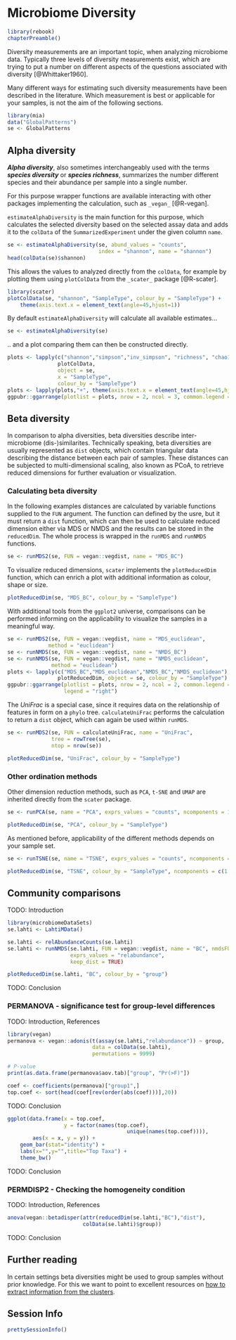 # Microbiome Diversity {#microbiome-diversity}

```r
library(rebook)
chapterPreamble()
```

Diversity measurements are an important topic, when analyzing microbiome data. 
Typically three levels of diversity measurements exist, which are trying to
put a number on different aspects of the questions associated with diversity 
[@Whittaker1960].

Many different ways for estimating such diversity measurements have been 
described in the literature. Which measurement is best or applicable for your 
samples, is not the aim of the following sections.

```r
library(mia)
data("GlobalPatterns")
se <- GlobalPatterns
```

## Alpha diversity

**_Alpha diversity_**, also sometimes interchangeably used with the terms
**_species diversity_** or **_species richness_**, summarizes the number
different species and their abundance per sample into a single number.

For this purpose wrapper functions are available interacting with other packages
implementing the calculation, such as `_vegan_` [@R-vegan].

`estimateAlphaDiversity` is the main function for this purpose, which calculates
the selected diversity based on the selected assay data and adds it to the 
`colData` of the `SummarizedExperiment` under the given column `name`.

```r
se <- estimateAlphaDiversity(se, abund_values = "counts",
                             index = "shannon", name = "shannon")
head(colData(se)$shannon)
```

This allows the values to analyzed directly from the `colData`, for example
by plotting them using `plotColData` from the `_scater_` package [@R-scater].

```r
library(scater)
plotColData(se, "shannon", "SampleType", colour_by = "SampleType") +
    theme(axis.text.x = element_text(angle=45,hjust=1))
```

By default `estimateAlphaDiversity` will calculate all available estimates...

```r
se <- estimateAlphaDiversity(se)
```

.. and a plot comparing them can then be constructed directly.

```r
plots <- lapply(c("shannon","simpson","inv_simpson", "richness", "chao1", "ACE"),
                plotColData,
                object = se,
                x = "SampleType",
                colour_by = "SampleType")
plots <- lapply(plots,"+", theme(axis.text.x = element_text(angle=45,hjust=1)))
ggpubr::ggarrange(plotlist = plots, nrow = 2, ncol = 3, common.legend = TRUE, legend = "right")
```

## Beta diversity

In comparison to alpha diversities, beta diversities describe inter-microbiome
(dis-)similarites. Technically speaking, beta diversities are usually
represented as `dist` objects, which contain triangular data describing the
distance between each pair of samples. These distances can be subjected to
multi-dimensional scaling, also known as PCoA, to retrieve reduced dimensions
for further evaluation or visualization.

### Calculating beta diversity

In the following examples distances are calculated by variable functions
supplied to the `FUN` argument. The function can defined by the usre, but it
must return a `dist` function, which can then be used to calculate reduced
dimension either via MDS or NMDS and the results can be stored in the
`reducedDim`. The whole process is wrapped in the `runMDS` and `runNMDS`
functions.

```r
se <- runMDS2(se, FUN = vegan::vegdist, name = "MDS_BC")
```

To visualize reduced dimensions, `scater` implements the `plotReducedDim` 
function, which can enrich a plot with additional information as colour, shape 
or size.

```r
plotReducedDim(se, "MDS_BC", colour_by = "SampleType")
```

With additional tools from the `ggplot2` universe, comparisons can be 
performed informing on the applicability to visualize the samples in a 
meaningful way.

```r
se <- runMDS2(se, FUN = vegan::vegdist, name = "MDS_euclidean",
             method = "euclidean")
se <- runNMDS(se, FUN = vegan::vegdist, name = "NMDS_BC")
se <- runNMDS(se, FUN = vegan::vegdist, name = "NMDS_euclidean",
              method = "euclidean")
plots <- lapply(c("MDS_BC","MDS_euclidean","NMDS_BC","NMDS_euclidean"),
                plotReducedDim, object = se, colour_by = "SampleType")
ggpubr::ggarrange(plotlist = plots, nrow = 2, ncol = 2, common.legend = TRUE,
                  legend = "right")
```

The _UniFrac_ is a special case, since it requires data on the relationship
of features in form on a `phylo` tree. `calculateUniFrac` performs the 
calculation to return a `dist` object, which can again be used within `runMDS`.

```r
se <- runMDS2(se, FUN = calculateUniFrac, name = "UniFrac",
              tree = rowTree(se),
              ntop = nrow(se))
```

```r
plotReducedDim(se, "UniFrac", colour_by = "SampleType")
```

### Other ordination methods

Other dimension reduction methods, such as `PCA`, `t-SNE` and `UMAP` are 
inherited directly from the `scater` package.

```r
se <- runPCA(se, name = "PCA", exprs_values = "counts", ncomponents = 10)
```

```r
plotReducedDim(se, "PCA", colour_by = "SampleType")
```

As mentioned before, applicability of the different methods depends on your
sample set.

```r
se <- runTSNE(se, name = "TSNE", exprs_values = "counts", ncomponents = 3)
```

```r
plotReducedDim(se, "TSNE", colour_by = "SampleType", ncomponents = c(1:3))
```

## Community comparisons

TODO: Introduction

```r
library(microbiomeDataSets)
se.lahti <- LahtiMData()
```

```r
se.lahti <- relAbundanceCounts(se.lahti)
se.lahti <- runNMDS(se.lahti, FUN = vegan::vegdist, name = "BC", nmdsFUN = "monoMDS",
                    exprs_values = "relabundance",
                    keep_dist = TRUE)
```

```r
plotReducedDim(se.lahti, "BC", colour_by = "group")
```

TODO: Conclusion

### PERMANOVA - significance test for group-level differences

TODO: Introduction, References

```r
library(vegan)
permanova <- vegan::adonis(t(assay(se.lahti,"relabundance")) ~ group,
                           data = colData(se.lahti),
                           permutations = 9999)

# P-value
print(as.data.frame(permanova$aov.tab)["group", "Pr(>F)"])
```

```r
coef <- coefficients(permanova)["group1",]
top.coef <- sort(head(coef[rev(order(abs(coef)))],20))
```

TODO: Conclusion

```r
ggplot(data.frame(x = top.coef,
                  y = factor(names(top.coef),
                                      unique(names(top.coef)))),
        aes(x = x, y = y)) +
    geom_bar(stat="identity") +
    labs(x="",y="",title="Top Taxa") +
    theme_bw()
```

TODO: Conclusion

### PERMDISP2 - Checking the homogeneity condition

TODO: Introduction, References

```r
anova(vegan::betadisper(attr(reducedDim(se.lahti,"BC"),"dist"),
                        colData(se.lahti)$group))
```

TODO: Conclusion

## Further reading

In certain settings beta diversities might be used to group samples without
prior knowledge. For this we want to point to excellent resources on 
[how to extract information from the clusters](http://bioconductor.org/books/release/OSCA/clustering.html).

## Session Info {-}

```r
prettySessionInfo()
```

